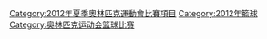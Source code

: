 [[Category:2012年夏季奧林匹克運動會比賽項目|Category:2012年夏季奧林匹克運動會比賽項目]]
[[Category:2012年籃球|Category:2012年籃球]]
[[Category:奥林匹克运动会篮球比赛|Category:奥林匹克运动会篮球比赛]]